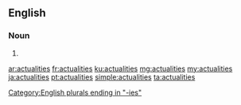 ==English==

===Noun===
{{head|en|plural}}

# {{plural of|actuality|lang=en|nocat=1}}

[[Category:English plurals ending in "-ies"]]

[[ar:actualities]]
[[fr:actualities]]
[[ku:actualities]]
[[mg:actualities]]
[[my:actualities]]
[[ja:actualities]]
[[pt:actualities]]
[[simple:actualities]]
[[ta:actualities]]